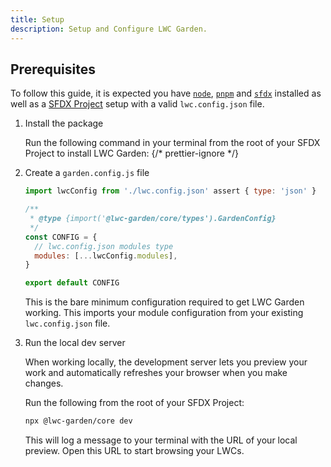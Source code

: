 ```yaml
---
title: Setup
description: Setup and Configure LWC Garden.
---
```



## Prerequisites

To follow this guide, it is expected you have [`node`](https://nodejs.org/en), [`pnpm`](https://pnpm.io/) and [`sfdx`](https://developer.salesforce.com/tools/salesforcecli) installed as well as a <a href="https://developer.salesforce.com/docs/atlas.en-us.sfdx_dev.meta/sfdx_dev/sfdx_dev_ws_create_new.htm" target="_blank" rel="nofollow noreferrer">SFDX Project</a> setup with a valid `lwc.config.json` file.

<Steps>

1. Install the package

   Run the following command in your terminal from the root of your SFDX Project to install LWC Garden:
   {/* prettier-ignore */}

   <InstallSteps />

2. Create a `garden.config.js` file

   ```js
   import lwcConfig from './lwc.config.json' assert { type: 'json' }

   /**
    * @type {import('@lwc-garden/core/types').GardenConfig}
    */
   const CONFIG = {
     // lwc.config.json modules type
     modules: [...lwcConfig.modules],
   }

   export default CONFIG
   ```

   This is the bare minimum configuration required to get LWC Garden working. This imports your module configuration from your existing `lwc.config.json` file.

3. Run the local dev server

   When working locally, the development server lets you preview your work and automatically refreshes your browser when you make changes.

   Run the following from the root of your SFDX Project:

   ```sh
   npx @lwc-garden/core dev
   ```

   This will log a message to your terminal with the URL of your local preview. Open this URL to start browsing your LWCs.

</Steps>
